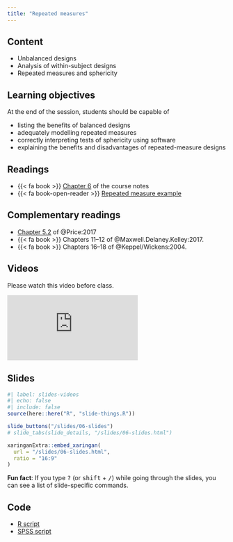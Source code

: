 ```yaml
---
title: "Repeated measures"
---
```


## Content

- Unbalanced designs
- Analysis of within-subject designs
- Repeated measures and sphericity

## Learning objectives

At the end of the session, students should be capable of

- listing the benefits of balanced designs
- adequately modelling repeated measures
- correctly interpreting tests of sphericity using software
- explaining the benefits and disadvantages of repeated-measure designs

## Readings

- {{< fa book >}} [Chapter 6](https://lbelzile.github.io/math80667a/repeated.html) of the course notes
- {{< fa book-open-reader >}} [Repeated measure example](/example/repeated.html)


## Complementary readings

- <i class="fas fa-book"></i> [Chapter 5.2 ](https://opentext.wsu.edu/carriecuttler/chapter/experimental-design/) of @Price:2017
- {{< fa book >}}  Chapters 11--12 of @Maxwell.Delaney.Kelley:2017.
- {{< fa book >}}  Chapters 16--18 of @Keppel/Wickens:2004.

## Videos

Please watch this video before class.

<div class="ratio ratio-16x9">
<iframe src="https://www.youtube.com/embed/Rss0bSmONz0" frameborder="0" allow="accelerometer; autoplay; encrypted-media; gyroscope; picture-in-picture" allowfullscreen>
</iframe>
</div>


## Slides

```r
#| label: slides-videos
#| echo: false
#| include: false
source(here::here("R", "slide-things.R"))
```

```r
slide_buttons("/slides/06-slides")
# slide_tabs(slide_details, "/slides/06-slides.html")
```

```r
xaringanExtra::embed_xaringan(
  url = "/slides/06-slides.html",
  ratio = "16:9"
)
```

:::{.callout-tip}
**Fun fact**: If you type <kbd>?</kbd> (or <kbd>shift</kbd> + <kbd>/</kbd>) while going through the slides, you can see a list of slide-specific commands.
:::


## Code


- [R script](/content/MATH80667A-06-content.R)
- [SPSS script](/content/MATH80667A-06-content.sps)


